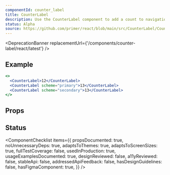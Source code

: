 ```yaml
---
componentId: counter_label
title: CounterLabel
description: Use the CounterLabel component to add a count to navigational elements and buttons.
status: Alpha
source: https://github.com/primer/react/blob/main/src/CounterLabel/CounterLabel.tsx
---
```



<DeprecationBanner replacementUrl={'/components/counter-label/react/latest'} />

## Example

```jsx live
<>
  <CounterLabel>12</CounterLabel>
  <CounterLabel scheme="primary">13</CounterLabel>
  <CounterLabel scheme="secondary">13</CounterLabel>
</>
```

## Props

<ComponentProps data={data} />

## Status

<ComponentChecklist
  items={{
    propsDocumented: true,
    noUnnecessaryDeps: true,
    adaptsToThemes: true,
    adaptsToScreenSizes: true,
    fullTestCoverage: false,
    usedInProduction: true,
    usageExamplesDocumented: true,
    designReviewed: false,
    a11yReviewed: false,
    stableApi: false,
    addressedApiFeedback: false,
    hasDesignGuidelines: false,
    hasFigmaComponent: true,
  }}
/>

